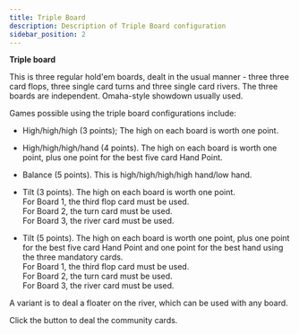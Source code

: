 ```yaml
---
title: Triple Board
description: Description of Triple Board configuration
sidebar_position: 2
---
```



**Triple board**

This is three regular hold'em boards, dealt in the usual manner - three
three card flops, three single card turns and three single card rivers.
The three boards are independent. Omaha-style showdown usually used.

Games possible using the triple board configurations include:

- High/high/high (3 points); The high on each board is worth one point.

- High/high/high/hand (4 points). The high on each board is worth one
  point, plus one point for the best five card Hand Point.

- Balance (5 points). This is high/high/high/high hand/low hand.

- Tilt (3 points). The high on each board is worth one point.\
  For Board 1, the third flop card must be used.\
  For Board 2, the turn card must be used.\
  For Board 3, the river card must be used.

- Tilt (5 points). The high on each board is worth one point, plus one
  point for the best five card Hand Point and one point for the best
  hand using the three mandatory cards.\
  For Board 1, the third flop card must be used.\
  For Board 2, the turn card must be used.\
  For Board 3, the river card must be used.

A variant is to deal a floater on the river, which can be used with any
board.

Click the button to deal the community cards.

<PokerBoardViewer configPath="/data/boards/triple-board.json" />